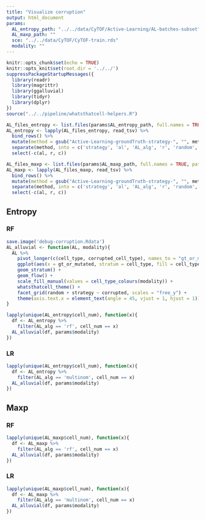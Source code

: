 ```yaml
---
title: "Visualize corruption"
output: html_document
params:
  AL_entropy_path: "../../data/CyTOF/Active-Learning/AL-batches-subset"
  AL_maxp_path: ""
  sce: "../../data/CyTOF/CyTOF-train.rds"
  modality: ""
---
```


```r
knitr::opts_chunk$set(echo = TRUE)
knitr::opts_knit$set(root.dir = '../../')
suppressPackageStartupMessages({
  library(readr)
  library(magrittr)
  library(ggalluvial)
  library(tidyr)
  library(dplyr)
})
source("../../pipeline/whatsthatcell-helpers.R")
```



```r
AL_files_entropy <- list.files(params$AL_entropy_path, full.names = TRUE, pattern = "tsv")
AL_entropy <- lapply(AL_files_entropy, read_tsv) %>% 
  bind_rows() %>% 
  mutate(method = gsub("Active-Learning-groundTruth-strategy-", "", method)) %>% 
  separate(method, into = c('strategy', 'al', 'AL_alg', 'r', 'random', 'c', 'corrupted'), sep = '-') %>% 
  select(-c(al, r, c))

AL_files_maxp <- list.files(params$AL_maxp_path, full.names = TRUE, pattern = "tsv")
AL_maxp <- lapply(AL_files_maxp, read_tsv) %>% 
  bind_rows() %>% 
  mutate(method = gsub("Active-Learning-groundTruth-strategy-", "", method)) %>% 
  separate(method, into = c('strategy', 'al', 'AL_alg', 'r', 'random', 'c', 'corrupted'), sep = '-') %>% 
  select(-c(al, r, c))
```

## Entropy
### RF
```r
save.image('debug-corruption.Rdata')
AL_alluvial <- function(AL, modality){
  AL %>% 
    pivot_longer(c(cell_type, corrupted_cell_type), names_to = "gt_or_mutated", values_to = "cell_type") %>% 
    ggplot(aes(x = gt_or_mutated, stratum = cell_type, fill = cell_type, alluvium = cell_id)) +
    geom_stratum() +
    geom_flow() +
    scale_fill_manual(values = cell_type_colours(modality)) +
    whatsthatcell_theme() +
    facet_grid(random + strategy ~ corrupted, scales = "free_y") +
    theme(axis.text.x = element_text(angle = 45, vjust = 1, hjust = 1))
}

lapply(unique(AL_entropy$cell_num), function(x){
  df <- AL_entropy %>% 
    filter(AL_alg == 'rf', cell_num == x)
  AL_alluvial(df, params$modality)
})
```

### LR
```r
lapply(unique(AL_entropy$cell_num), function(x){
  df <- AL_entropy %>% 
    filter(AL_alg == 'multinom', cell_num == x)
  AL_alluvial(df, params$modality)
})
```

## Maxp
### RF
```r
lapply(unique(AL_maxp$cell_num), function(x){
  df <- AL_maxp %>% 
    filter(AL_alg == 'rf', cell_num == x)
  AL_alluvial(df, params$modality)
})
```

### LR
```r
lapply(unique(AL_maxp$cell_num), function(x){
  df <- AL_maxp %>% 
    filter(AL_alg == 'multinom', cell_num == x)
  AL_alluvial(df, params$modality)
})
```

